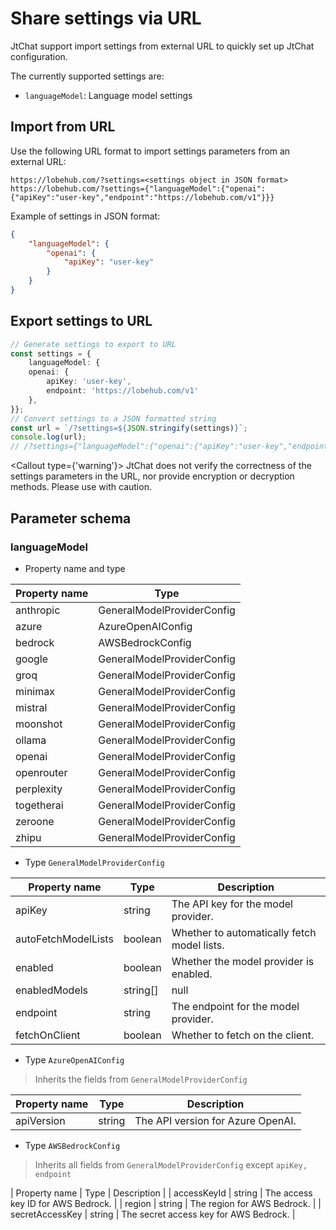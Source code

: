 # Share settings via URL

JtChat support import settings from external URL to quickly set up JtChat configuration.

The currently supported settings are:

- `languageModel`: Language model settings

## Import from URL

Use the following URL format to import settings parameters from an external URL:

```plaintext
https://lobehub.com/?settings=<settings object in JSON format>
https://lobehub.com/?settings={"languageModel":{"openai":{"apiKey":"user-key","endpoint":"https://lobehub.com/v1"}}}
```

Example of settings in JSON format:

```json
{
    "languageModel": {
        "openai": {
            "apiKey": "user-key"
        }
    }
}
```

## Export settings to URL

```ts
// Generate settings to export to URL
const settings = {
    languageModel: {
    openai: {
        apiKey: 'user-key',
        endpoint: 'https://lobehub.com/v1'
    },
}};
// Convert settings to a JSON formatted string
const url = `/?settings=${JSON.stringify(settings)}`;
console.log(url);
// /?settings={"languageModel":{"openai":{"apiKey":"user-key","endpoint":"https://lobehub.com/v1"}}}
```

<Callout type={'warning'}>
    JtChat does not verify the correctness of the settings parameters in the URL, nor provide encryption or decryption methods. Please use with caution.
</Callout>

## Parameter schema

### languageModel

- Property name and type

| Property name | Type                           |
|---------------|--------------------------------|
| anthropic     | GeneralModelProviderConfig      |
| azure         | AzureOpenAIConfig               |
| bedrock       | AWSBedrockConfig                |
| google        | GeneralModelProviderConfig      |
| groq          | GeneralModelProviderConfig      |
| minimax       | GeneralModelProviderConfig      |
| mistral       | GeneralModelProviderConfig      |
| moonshot      | GeneralModelProviderConfig      |
| ollama        | GeneralModelProviderConfig      |
| openai        | GeneralModelProviderConfig      |
| openrouter    | GeneralModelProviderConfig      |
| perplexity    | GeneralModelProviderConfig      |
| togetherai    | GeneralModelProviderConfig      |
| zeroone       | GeneralModelProviderConfig      |
| zhipu         | GeneralModelProviderConfig      |

- Type `GeneralModelProviderConfig`

| Property name | Type                           | Description                                                                 |
|-----------------------|--------------------------|-----------------------------------------------------------------------------|
| apiKey                | string                   | The API key for the model provider.                                          |
| autoFetchModelLists   | boolean                  | Whether to automatically fetch model lists.                                  |
| enabled               | boolean                  | Whether the model provider is enabled.                                       |
| enabledModels         | string[] | null         | The IDs of the enabled models.                                               |
| endpoint              | string                   | The endpoint for the model provider.                                         |
| fetchOnClient         | boolean                  | Whether to fetch on the client.                                              |

- Type `AzureOpenAIConfig`
> Inherits the fields from `GeneralModelProviderConfig`

| Property name | Type                           | Description                                                                 |
|-----------------------|--------------------------|-----------------------------------------------------------------------------|
| apiVersion                | string                   | The API version for Azure OpenAI.                                          |

- Type `AWSBedrockConfig`
> Inherits all fields from `GeneralModelProviderConfig` except `apiKey, endpoint`

| Property name | Type                           | Description                                                                 |
| accessKeyId           | string                   | The access key ID for AWS Bedrock.                                           |
| region                | string                   | The region for AWS Bedrock.                                                  |
| secretAccessKey       | string                   | The secret access key for AWS Bedrock.                                       |

